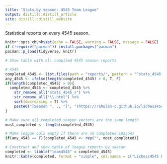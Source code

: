 ```yaml
---
title: "Stats by season: 4545 Team League"
output: distill::distill_article
site: distill::distill_website
---
```


Statistical reports on every 4545 season.

```r
knitr::opts_chunk$set(echo = FALSE, warning = FALSE, message = FALSE)
if (!require("pacman")) install.packages("pacman")
pacman::p_load(tidyverse, knitr)
```

```r

# Show table with all compiled 4545 season reports

# 4545
completed_4545 <- list.files(path = "reports/", pattern = "^stats_4545(.*)\\.html$") 
any_4545 <- ifelse(length(completed_4545) > 0, T, F)
if(length(completed_4545) > 0){
  completed_4545 <- completed_4545 %>% 
    str_remove_all("stats_4545_s") %>% 
    str_remove_all("\\.html") %>% 
    sort(decreasing = T) %>% 
    paste0("[Season ", ., "]", "(https://rahulan-c.github.io/lichess4545-stats/reports/stats_4545_s", ., ".html)")
}

# Make sure all completed season vectors are the same length
most_completed <- length(completed_4545)

# Make league cols empty if there are no completed seasons
if(any_4545 == F){completed_4545 <- rep("", most_completed)}

# Construct and show table of league reports by season
completed <- tibble("team4545" = completed_4545)
knitr::kable(completed, format = "simple", col.names = c("Lichess4545 League"))

```